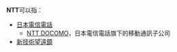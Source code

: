 '''NTT'''可以指：

*[[日本電信電話|日本電信電話]]
**[[NTT_DOCOMO|NTT DOCOMO]]，日本電信電話旗下的移動通訊子公司
*[[新技術望遠鏡|新技術望遠鏡]]

{{disambig|Cat=三字拉丁字母缩写消歧义}}